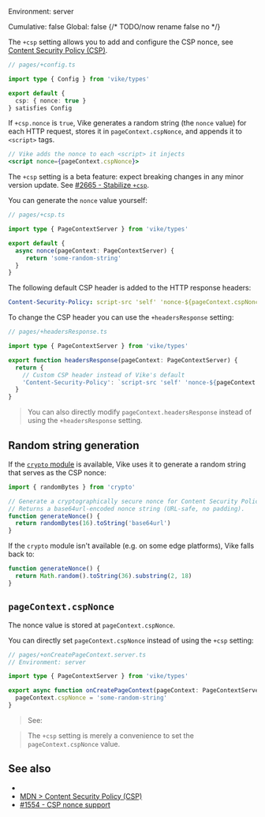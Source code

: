 
Environment: server  
<Link href="/config#cumulative">Cumulative</Link>: false  
<Link href="/config#global">Global</Link>: false  
{/* TODO/now rename false no */}

The `+csp` setting allows you to add and configure the CSP nonce, see [Content Security Policy (CSP)](https://developer.mozilla.org/en-US/docs/Web/HTTP/Guides/CSP).

```ts
// pages/+config.ts

import type { Config } from 'vike/types'

export default {
  csp: { nonce: true }
} satisfies Config

```

If `+csp.nonce` is `true`, Vike generates a random string (the `nonce` value) for each HTTP request, stores it in `pageContext.cspNonce`, and appends it to `<script>` tags.

```jsx
// Vike adds the nonce to each <script> it injects
<script nonce={pageContext.cspNonce}>
```

<Warning>The `+csp` setting is a beta feature: expect breaking changes in any minor version update. See [#2665 - Stabilize `+csp`](https://github.com/vikejs/vike/issues/2665).</Warning>

You can generate the `nonce` value yourself:

```ts
// pages/+csp.ts

import type { PageContextServer } from 'vike/types'

export default {
  async nonce(pageContext: PageContextServer) {
     return 'some-random-string'
  }
}
```

The following default CSP header is added to the HTTP response headers:

```yaml
Content-Security-Policy: script-src 'self' 'nonce-${pageContext.cspNonce}'
```

To change the CSP header you can use the <Link href="/headers#response">`+headersResponse` setting</Link>:

```ts
// pages/+headersResponse.ts

import type { PageContextServer } from 'vike/types'

export function headersResponse(pageContext: PageContextServer) {
  return {
    // Custom CSP header instead of Vike's default
    'Content-Security-Policy': `script-src 'self' 'nonce-${pageContext.cspNonce}'; img-src 'self'`
  }
}
```

> You can also directly modify <Link href="/pageContext#headersResponse">`pageContext.headersResponse`</Link> instead of using the `+headersResponse` setting.


## Random string generation

If the [`crypto` module](https://nodejs.org/api/crypto.html) is available, Vike uses it to generate a random string that serves as the CSP nonce:

```js
import { randomBytes } from 'crypto'

// Generate a cryptographically secure nonce for Content Security Policy (CSP).
// Returns a base64url-encoded nonce string (URL-safe, no padding).
function generateNonce() {
  return randomBytes(16).toString('base64url')
}
```

If the `crypto` module isn't available (e.g. on some edge platforms), Vike falls back to:

```js
function generateNonce() {
  return Math.random().toString(36).substring(2, 18)
}
```


## `pageContext.cspNonce`

The nonce value is stored at `pageContext.cspNonce`.

You can directly set `pageContext.cspNonce` instead of using the `+csp` setting:

```ts
// pages/+onCreatePageContext.server.ts
// Environment: server

import type { PageContextServer } from 'vike/types'

export async function onCreatePageContext(pageContext: PageContextServer) {
  pageContext.cspNonce = 'some-random-string'
}
```

> See: <Link href="/onCreatePageContext" />

> The `+csp` setting is merely a convenience to set the `pageContext.cspNonce` value.


## See also

- <Link href="/headers" />
- [MDN > Content Security Policy (CSP)](https://developer.mozilla.org/en-US/docs/Web/HTTP/Guides/CSP)
- [#1554 - CSP nonce support](https://github.com/vikejs/vike/issues/1554)
